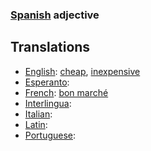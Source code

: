 ===[[Spanish]] adjective ===
==Translations==
*[[English]]: [[cheap]], [[inexpensive]]
*[[Esperanto]]: [[]]
*[[French]]: [[bon marché]]
*[[Interlingua]]: [[]]
*[[Italian]]: [[]]
*[[Latin]]: [[]]
*[[Portuguese]]: [[]]